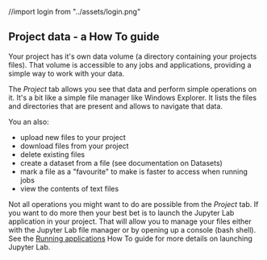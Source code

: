 //import login from "../assets/login.png"

<Head>
  <title>Project data - a How To guide</title>
</Head>

<DocsNav />

## Project data - a How To guide

Your project has it's own data volume (a directory containing your projects files).
That volume is accessible to any jobs and applications, providing a simple way to work with your data.

The *Project* tab allows you see that data and perform simple operations on it.
It's a bit like a simple file manager like Windows Explorer. It lists the files and directories that are present and
allows to navigate that data.

You an also:

- upload new files to your project
- download files from your project
- delete existing files
- create a dataset from a file (see documentation on Datasets)
- mark a file as a "favourite" to make is faster to access when running jobs
- view the contents of text files

Not all operations you might want to do are possible from the *Project* tab.
If you want to do more then your best bet is to launch the Jupyter Lab application in your project. That will allow you
to manage your files either with the Jupyter Lab file manager or by opening up a console (bash shell).
See the [Running applications](./applications) How To guide for more details on launching
Jupyter Lab.

